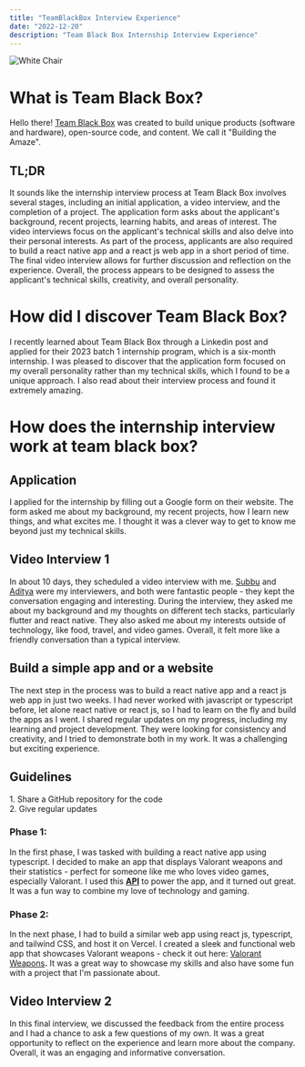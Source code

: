 ```yaml
---
title: "TeamBlackBox Interview Experience"
date: "2022-12-20"
description: "Team Black Box Internship Interview Experience"
---
```


![White Chair](https://cdn.hashnode.com/res/hashnode/image/upload/v1671102283022/fUNreQXtm.jpeg?w=1600&h=840&fit=crop&crop=entropy&auto=compress,format&format=webp)

# What is Team Black Box?

Hello there! [Team Black Box](https://teamblackbox.in/) was created to build unique products (software and hardware), open-source code, and content. We call it "Building the Amaze".

## TL;DR

It sounds like the internship interview process at Team Black Box involves several stages, including an initial application, a video interview, and the completion of a project. The application form asks about the applicant's background, recent projects, learning habits, and areas of interest. The video interviews focus on the applicant's technical skills and also delve into their personal interests. As part of the process, applicants are also required to build a react native app and a react js web app in a short period of time. The final video interview allows for further discussion and reflection on the experience. Overall, the process appears to be designed to assess the applicant's technical skills, creativity, and overall personality.

# How did I discover Team Black Box?

I recently learned about Team Black Box through a Linkedin post and applied for their 2023 batch 1 internship program, which is a six-month internship. I was pleased to discover that the application form focused on my overall personality rather than my technical skills, which I found to be a unique approach. I also read about their interview process and found it extremely amazing.

# How does the internship interview work at team black box?

## Application

I applied for the internship by filling out a Google form on their website. The form asked me about my background, my recent projects, how I learn new things, and what excites me. I thought it was a clever way to get to know me beyond just my technical skills.

## Video Interview 1

In about 10 days, they scheduled a video interview with me. [Subbu](https://www.linkedin.com/in/subramanian-elavathur/) and [Aditya](https://www.linkedin.com/in/aditya-shetty-318b09b6/) were my interviewers, and both were fantastic people - they kept the conversation engaging and interesting. During the interview, they asked me about my background and my thoughts on different tech stacks, particularly flutter and react native. They also asked me about my interests outside of technology, like food, travel, and video games. Overall, it felt more like a friendly conversation than a typical interview.

## Build a simple app and or a website

The next step in the process was to build a react native app and a react js web app in just two weeks. I had never worked with javascript or typescript before, let alone react native or react js, so I had to learn on the fly and build the apps as I went. I shared regular updates on my progress, including my learning and project development. They were looking for consistency and creativity, and I tried to demonstrate both in my work. It was a challenging but exciting experience.

## Guidelines

1.&nbsp;Share a GitHub repository for the code\
2.&nbsp;Give regular updates

### Phase 1:

In the first phase, I was tasked with building a react native app using typescript. I decided to make an app that displays Valorant weapons and their statistics - perfect for someone like me who loves video games, especially Valorant. I used this [**API**](https://valorant-api.com/v1/weapons) to power the app, and it turned out great. It was a fun way to combine my love of technology and gaming.

### Phase 2:

In the next phase, I had to build a similar web app using react js, typescript, and tailwind CSS, and host it on Vercel. I created a sleek and functional web app that showcases Valorant weapons - check it out here: [Valorant Weapons](https://tbb-valorant-weapons-react-app.vercel.app/)**.** It was a great way to showcase my skills and also have some fun with a project that I'm passionate about.

## Video Interview 2

In this final interview, we discussed the feedback from the entire process and I had a chance to ask a few questions of my own. It was a great opportunity to reflect on the experience and learn more about the company. Overall, it was an engaging and informative conversation.